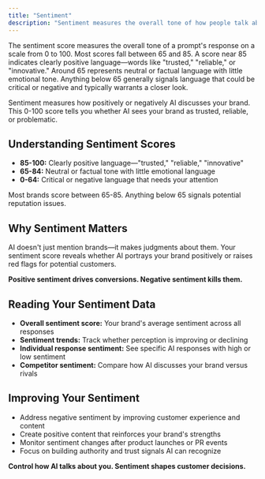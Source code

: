 ```yaml
---
title: "Sentiment"
description: "Sentiment measures the overall tone of how people talk about your brand in a prompt's response."
---
```


The sentiment score measures the overall tone of a prompt's response on a scale from 0 to 100. Most scores fall between 65 and 85. A score near 85 indicates clearly positive language—words like "trusted," "reliable," or "innovative." Around 65 represents neutral or factual language with little emotional tone. Anything below 65 generally signals language that could be critical or negative and typically warrants a closer look.

<Info>
  Sentiment measures how positively or negatively AI discusses your brand. This 0-100 score tells you whether AI sees your brand as trusted, reliable, or problematic.
</Info>

## Understanding Sentiment Scores

- **85-100:** Clearly positive language—"trusted," "reliable," "innovative"
- **65-84:** Neutral or factual tone with little emotional language
- **0-64:** Critical or negative language that needs your attention

Most brands score between 65-85. Anything below 65 signals potential reputation issues.

## Why Sentiment Matters

AI doesn't just mention brands—it makes judgments about them. Your sentiment score reveals whether AI portrays your brand positively or raises red flags for potential customers.

**Positive sentiment drives conversions. Negative sentiment kills them.**

## Reading Your Sentiment Data

- **Overall sentiment score:** Your brand's average sentiment across all responses
- **Sentiment trends:** Track whether perception is improving or declining
- **Individual response sentiment:** See specific AI responses with high or low sentiment
- **Competitor sentiment:** Compare how AI discusses your brand versus rivals

## Improving Your Sentiment

- Address negative sentiment by improving customer experience and content
- Create positive content that reinforces your brand's strengths
- Monitor sentiment changes after product launches or PR events
- Focus on building authority and trust signals AI can recognize

**Control how AI talks about you. Sentiment shapes customer decisions.**